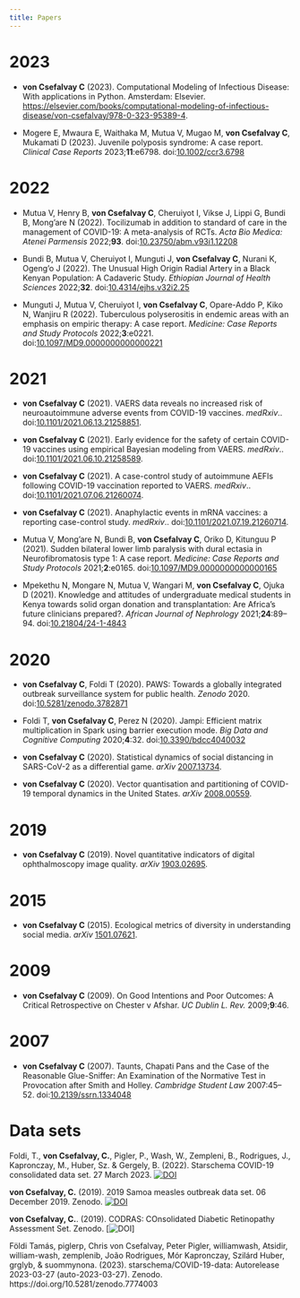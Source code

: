 ```yaml
---
title: Papers
---
```


<!-- references -->

# 2023

- **von Csefalvay C** (2023). Computational Modeling of Infectious Disease: With applications in Python. Amsterdam: Elsevier. [https://elsevier.com/books/computational-modeling-of-infectious-disease/von-csefalvay/978-0-323-95389-4](https://elsevier.com/books/computational-modeling-of-infectious-disease/von-csefalvay/978-0-323-95389-4).

- Mogere E, Mwaura E, Waithaka M, Mutua V, Mugao M, **von Csefalvay C**, Mukamati D (2023). Juvenile polyposis syndrome: A case report. _Clinical Case Reports_ 2023;**11**:e6798. doi:[10.1002/ccr3.6798](https://doi.org/10.1002/ccr3.6798)

# 2022

- Mutua V, Henry B, **von Csefalvay C**, Cheruiyot I, Vikse J, Lippi G, Bundi B, Mong’are N (2022). Tocilizumab in addition to standard of care in the management of COVID-19: A meta-analysis of RCTs. _Acta Bio Medica: Atenei Parmensis_ 2022;**93**. doi:[10.23750/abm.v93i1.12208](https://doi.org/10.23750/abm.v93i1.12208)

- Bundi B, Mutua V, Cheruiyot I, Munguti J, **von Csefalvay C**, Nurani K, Ogeng’o J (2022). The Unusual High Origin Radial Artery in a Black Kenyan Population: A Cadaveric Study. _Ethiopian Journal of Health Sciences_ 2022;**32**. doi:[10.4314/ejhs.v32i2.25](https://doi.org/10.4314/ejhs.v32i2.25)

- Munguti J, Mutua V, Cheruiyot I, **von Csefalvay C**, Opare-Addo P, Kiko N, Wanjiru R (2022). Tuberculous polyserositis in endemic areas with an emphasis on empiric therapy: A case report. _Medicine: Case Reports and Study Protocols_ 2022;**3**:e0221. doi:[10.1097/MD9.0000000000000221](https://doi.org/10.1097/MD9.0000000000000221)

# 2021

- **von Csefalvay C** (2021). VAERS data reveals no increased risk of neuroautoimmune adverse events from COVID-19 vaccines. _medRxiv_.. doi:[10.1101/2021.06.13.21258851](https://doi.org/10.1101/2021.06.13.21258851).

- **von Csefalvay C** (2021). Early evidence for the safety of certain COVID-19 vaccines using empirical Bayesian modeling from VAERS. _medRxiv_.. doi:[10.1101/2021.06.10.21258589](https://doi.org/10.1101/2021.06.10.21258589).

- **von Csefalvay C** (2021). A case-control study of autoimmune AEFIs following COVID-19 vaccination reported to VAERS. _medRxiv_.. doi:[10.1101/2021.07.06.21260074](https://doi.org/10.1101/2021.07.06.21260074).

- **von Csefalvay C** (2021). Anaphylactic events in mRNA vaccines: a reporting case-control study. _medRxiv_.. doi:[10.1101/2021.07.19.21260714](https://doi.org/10.1101/2021.07.19.21260714).

- Mutua V, Mong’are N, Bundi B, **von Csefalvay C**, Oriko D, Kitunguu P (2021). Sudden bilateral lower limb paralysis with dural ectasia in Neurofibromatosis type 1: A case report. _Medicine: Case Reports and Study Protocols_ 2021;**2**:e0165. doi:[10.1097/MD9.0000000000000165](https://doi.org/10.1097/MD9.0000000000000165)

- Mpekethu N, Mongare N, Mutua V, Wangari M, **von Csefalvay C**, Ojuka D (2021). Knowledge and attitudes of undergraduate medical students in Kenya towards solid organ donation and transplantation: Are Africa’s future clinicians prepared?. _African Journal of Nephrology_ 2021;**24**:89--94. doi:[10.21804/24-1-4843](https://doi.org/10.21804/24-1-4843)

# 2020

- **von Csefalvay C**, Foldi T (2020). PAWS: Towards a globally integrated outbreak surveillance system for public health. _Zenodo_ 2020. doi:[10.5281/zenodo.3782871](https://doi.org/10.5281/zenodo.3782871)

- Foldi T, **von Csefalvay C**, Perez N (2020). Jampi: Efficient matrix multiplication in Spark using barrier execution mode. _Big Data and Cognitive Computing_ 2020;**4**:32. doi:[10.3390/bdcc4040032](https://doi.org/10.3390/bdcc4040032)

- **von Csefalvay C** (2020). Statistical dynamics of social distancing in SARS-CoV-2 as a differential game. _arXiv_ [2007.13734](https://arxiv.org/abs/2007.13734).

- **von Csefalvay C** (2020). Vector quantisation and partitioning of COVID-19 temporal dynamics in the United States. _arXiv_ [2008.00559](https://arxiv.org/abs/2008.00559).

# 2019

- **von Csefalvay C** (2019). Novel quantitative indicators of digital ophthalmoscopy image quality. _arXiv_ [1903.02695](https://arxiv.org/abs/1903.02695).

# 2015

- **von Csefalvay C** (2015). Ecological metrics of diversity in understanding social media. _arXiv_ [1501.07621](https://arxiv.org/abs/1501.07621).

# 2009

- **von Csefalvay C** (2009). On Good Intentions and Poor Outcomes: A Critical Retrospective on Chester v Afshar. _UC Dublin L. Rev._ 2009;**9**:46.

# 2007

- **von Csefalvay C** (2007). Taunts, Chapati Pans and the Case of the Reasonable Glue-Sniffer: An Examination of the Normative Test in Provocation after Smith and Holley. _Cambridge Student Law_ 2007:45--52. doi:[10.2139/ssrn.1334048](https://doi.org/10.2139/ssrn.1334048)

<!-- /references -->



# Data sets

Foldi, T., **von Csefalvay, C.**, Pigler, P., Wash, W., Zempleni, B., Rodrigues, J., Kapronczay, M., Huber, Sz. & Gergely, B. (2022). Starschema COVID-19 consolidated data set. 27 March 2023. [![DOI](https://zenodo.org/badge/DOI/10.5281/zenodo.7774003.svg)](https://doi.org/10.5281/zenodo.7774003)

**von Csefalvay, C.** (2019). 2019 Samoa measles outbreak data set. 06 December 2019. Zenodo. [![DOI](https://zenodo.org/badge/DOI/10.5281/zenodo.3566012.svg)](https://doi.org/10.5281/zenodo.3566012)

**von Csefalvay, C.**. (2019). CODRAS: COnsolidated Diabetic Retinopathy Assessment Set. Zenodo. [![DOI](https://doi.org/10.5281/zenodo.2573205)]



Földi Tamás, piglerp, Chris von Csefalvay, Peter Pigler, williamwash, Atsidir, william-wash, zemplenib, João Rodrigues, Mór Kapronczay, Szilárd Huber, grglyb, & suommynona. (2023). starschema/COVID-19-data: Autorelease 2023-03-27 (auto-2023-03-27). Zenodo. https://doi.org/10.5281/zenodo.7774003
